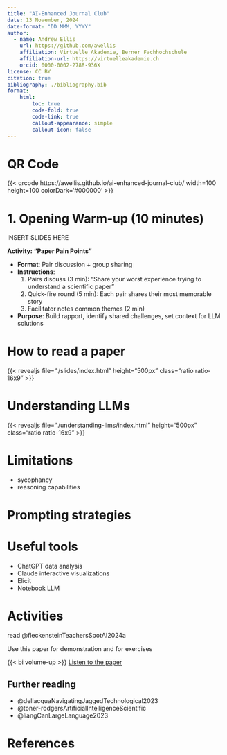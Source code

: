 ```yaml
---
title: "AI-Enhanced Journal Club"
date: 13 November, 2024
date-format: "DD MMM, YYYY"
author: 
  - name: Andrew Ellis
    url: https://github.com/awellis
    affiliation: Virtuelle Akademie, Berner Fachhochschule
    affiliation-url: https://virtuelleakademie.ch
    orcid: 0000-0002-2788-936X
license: CC BY
citation: true
bibliography: ./bibliography.bib
format:
    html:
        toc: true
        code-fold: true
        code-link: true
        callout-appearance: simple
        callout-icon: false
---
```



# QR Code

{{< qrcode https://awellis.github.io/ai-enhanced-journal-club/ width=100 height=100 colorDark='#000000' >}}

# 1. Opening Warm-up (10 minutes)
INSERT SLIDES HERE

**Activity: "Paper Pain Points"**

- **Format**: Pair discussion + group sharing
- **Instructions**:
  1. Pairs discuss (3 min): "Share your worst experience trying to understand a scientific paper"
  2. Quick-fire round (5 min): Each pair shares their most memorable story
  3. Facilitator notes common themes (2 min)
- **Purpose**: Build rapport, identify shared challenges, set context for LLM solutions


# How to read a paper

<!-- [{{< bi link >}} [bfh.ch/de/weiterbildung/kurse/ki-in-der-lehre-intermediate/](https://www.bfh.ch/de/weiterbildung/kurse/ki-in-der-lehre-intermediate/) -->


<!-- {{< embed ./slides/index.qmd >}} -->

{{< revealjs file="./slides/index.html" height="500px" class="ratio ratio-16x9" >}}



# Understanding LLMs

{{< revealjs file="./understanding-llms/index.html" height="500px" class="ratio ratio-16x9" >}}


# Limitations

- sycophancy
- reasoning capabilities

# Prompting strategies

# Useful tools

- ChatGPT data analysis
- Claude interactive visualizations
- Elicit
- Notebook LLM

# Activities

read @fleckensteinTeachersSpotAI2024a

<!-- {{< audio file="assets/fleckensteinTeachersSpotAI2024a.mp3" >}} -->



Use this paper for demonstration and for exercises


{{< bi volume-up >}} [Listen to the paper](https://notebooklm.google.com/notebook/cc116ea0-0de5-4732-b691-e737a8f07ffa/audio)


## Further reading

- @dellacquaNavigatingJaggedTechnological2023
- @toner-rodgersArtificialIntelligenceScientific
- @liangCanLargeLanguage2023

# References